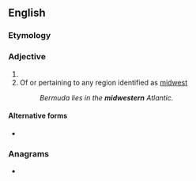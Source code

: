 {{also|Midwestern}}
==English==

===Etymology===
{{prefix|en|mid|western}}

===Adjective===
{{en-adj|-}}

# {{alternative case form of|Midwestern|lang=en}}
# Of or pertaining to any region identified as [[midwest]]
#: ''Bermuda lies in the '''midwestern''' Atlantic.''

====Alternative forms====
* {{sense|of or pertaining to a midwest region}} {{l|en|mid-western}}

===Anagrams===
* {{anagrams|en|a=deeimnrstw|stem-winder|stemwinder|windmeters}}